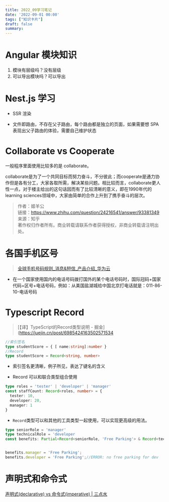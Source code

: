 ```yaml
---
title: 2022_09学习笔记
date: '2022-09-01 00:00'
tags: ["知识卡片"]
draft: false
summary: 
---
```

# Angular 模块知识

1. 模块有层级吗？没有层级
2. 可以导出模块吗？可以导出

# Nest.js 学习

* SSR 渲染

* 文件即路由，不存在父子路由，每个路由都是独立的页面，如果需要想 SPA 表现出父子路由的体验，需要自己维护状态

# Collaborate vs Cooperate

一般程序里面使用比较多的是 collaborate。

collaborate是为了一个共同目标而努力奋斗，不分彼此；而cooperate是通力协作但是各有分工，大家各取所需，解决某些问题。相比较而言，collaborate更人性一点，对于楼主给出的这句话因而有了比较清晰的意义，即在1990年代的learning sciences领域中，大家由简单的合作上升到了携手奋斗的层次。

>  作者：姬羊公  
> 链接：https://www.zhihu.com/question/24216541/answer/93381349  
> 来源：知乎  
> 著作权归作者所有。商业转载请联系作者获得授权，非商业转载请注明出处。

# 各国手机区号

> [全球手机号码规则_消息&amp;短信_产品介绍_华为云](https://support.huaweicloud.com/intl/zh-cn/productdesc-msgsms/phone_numbers.html)

* 在一个国家使用国内的电话号码拨打国外的某个电话号码时，国际冠码+国家代码+区号+电话号码，例如：从美国盐湖城给中国北京打电话就是：011-86-10-电话号码

# Typescript Record

> [【译】TypeScript的Record类型说明 - 掘金](https://juejin.cn/post/6985424163502571534

```typescript
//索引签名
type studentScore = { [ name:string]:number }
//Record
type studentScore = Record<string, number>
```

* 索引签名更清晰，例子所见，表达了键名的含义

* Record 可以和联合类型组合使用

```typescript
type roles = 'tester' | 'developer' | 'manager'
const staffCount: Record<roles, number> = {
  tester: 10,
  developer: 20,
  manager: 1
}
```

* `Record`类型可以和其他的工具类型一起使用，可以实现更高级的用法。

```typescript
type seniorRole = 'manager'
type technicalRole = 'developer
const benefits: Partial<Record<seniorRole, 'Free Parking'> & Record<technicalRole, 'Free Coffee'>> = {};


benefits.manager = 'Free Parking';
benefits.developer = 'Free Parking';//ERROR: no free parking for dev
```

# 声明式和命令式

[声明式(declarative) vs 命令式(imperative) | 三点水](https://lotabout.me/2020/Declarative-vs-Imperative-language/)
